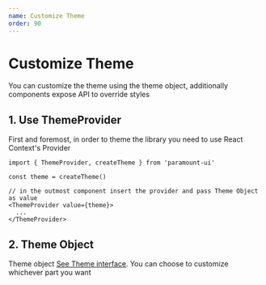 ```yaml
---
name: Customize Theme
order: 90
---
```


# Customize Theme

You can customize the theme using the theme object, additionally components expose API to override styles

## 1. Use ThemeProvider

First and foremost, in order to theme the library you need to use React Context's Provider

```
import { ThemeProvider, createTheme } from 'paramount-ui'

const theme = createTheme()

// in the outmost component insert the provider and pass Theme Object as value
<ThemeProvider value={theme}>
  ...
</ThemeProvider>

```

## 2. Theme Object

Theme object [See Theme interface](theme/ThemeInterface.ts). You can choose to customize whichever part you want

